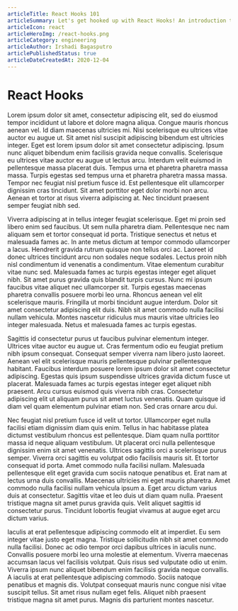 ```yaml
---
articleTitle: React Hooks 101
articleSummary: Let's get hooked up with React Hooks! An introduction to React Hooks. 
articleIcon: react
articleHeroImg: /react-hooks.png
articleCategory: engineering
articleAuthor: Irshadi Bagasputro
articlePublishedStatus: true
articleDateCreatedAt: 2020-12-04
---
```


# React Hooks

Lorem ipsum dolor sit amet, consectetur adipiscing elit, sed do eiusmod tempor incididunt ut labore et dolore magna aliqua. Congue mauris rhoncus aenean vel. Id diam maecenas ultricies mi. Nisi scelerisque eu ultrices vitae auctor eu augue ut. Sit amet nisl suscipit adipiscing bibendum est ultricies integer. Eget est lorem ipsum dolor sit amet consectetur adipiscing. Ipsum nunc aliquet bibendum enim facilisis gravida neque convallis. Scelerisque eu ultrices vitae auctor eu augue ut lectus arcu. Interdum velit euismod in pellentesque massa placerat duis. Tempus urna et pharetra pharetra massa massa. Turpis egestas sed tempus urna et pharetra pharetra massa massa. Tempor nec feugiat nisl pretium fusce id. Est pellentesque elit ullamcorper dignissim cras tincidunt. Sit amet porttitor eget dolor morbi non arcu. Aenean et tortor at risus viverra adipiscing at. Nec tincidunt praesent semper feugiat nibh sed.

Viverra adipiscing at in tellus integer feugiat scelerisque. Eget mi proin sed libero enim sed faucibus. Ut sem nulla pharetra diam. Pellentesque nec nam aliquam sem et tortor consequat id porta. Tristique senectus et netus et malesuada fames ac. In ante metus dictum at tempor commodo ullamcorper a lacus. Hendrerit gravida rutrum quisque non tellus orci ac. Laoreet id donec ultrices tincidunt arcu non sodales neque sodales. Lectus proin nibh nisl condimentum id venenatis a condimentum. Vitae elementum curabitur vitae nunc sed. Malesuada fames ac turpis egestas integer eget aliquet nibh. Sit amet purus gravida quis blandit turpis cursus. Nunc mi ipsum faucibus vitae aliquet nec ullamcorper sit. Turpis egestas maecenas pharetra convallis posuere morbi leo urna. Rhoncus aenean vel elit scelerisque mauris. Fringilla ut morbi tincidunt augue interdum. Dolor sit amet consectetur adipiscing elit duis. Nibh sit amet commodo nulla facilisi nullam vehicula. Montes nascetur ridiculus mus mauris vitae ultricies leo integer malesuada. Netus et malesuada fames ac turpis egestas.

Sagittis id consectetur purus ut faucibus pulvinar elementum integer. Ultrices vitae auctor eu augue ut. Cras fermentum odio eu feugiat pretium nibh ipsum consequat. Consequat semper viverra nam libero justo laoreet. Aenean vel elit scelerisque mauris pellentesque pulvinar pellentesque habitant. Faucibus interdum posuere lorem ipsum dolor sit amet consectetur adipiscing. Egestas quis ipsum suspendisse ultrices gravida dictum fusce ut placerat. Malesuada fames ac turpis egestas integer eget aliquet nibh praesent. Arcu cursus euismod quis viverra nibh cras. Consectetur adipiscing elit ut aliquam purus sit amet luctus venenatis. Quam quisque id diam vel quam elementum pulvinar etiam non. Sed cras ornare arcu dui.

Nec feugiat nisl pretium fusce id velit ut tortor. Ullamcorper eget nulla facilisi etiam dignissim diam quis enim. Tellus in hac habitasse platea dictumst vestibulum rhoncus est pellentesque. Diam quam nulla porttitor massa id neque aliquam vestibulum. Ut placerat orci nulla pellentesque dignissim enim sit amet venenatis. Ultrices sagittis orci a scelerisque purus semper. Viverra orci sagittis eu volutpat odio facilisis mauris sit. Et tortor consequat id porta. Amet commodo nulla facilisi nullam. Malesuada pellentesque elit eget gravida cum sociis natoque penatibus et. Erat nam at lectus urna duis convallis. Maecenas ultricies mi eget mauris pharetra. Amet commodo nulla facilisi nullam vehicula ipsum a. Eget arcu dictum varius duis at consectetur. Sagittis vitae et leo duis ut diam quam nulla. Praesent tristique magna sit amet purus gravida quis. Velit aliquet sagittis id consectetur purus. Tincidunt lobortis feugiat vivamus at augue eget arcu dictum varius.

Iaculis at erat pellentesque adipiscing commodo elit at imperdiet. Eu sem integer vitae justo eget magna. Tristique sollicitudin nibh sit amet commodo nulla facilisi. Donec ac odio tempor orci dapibus ultrices in iaculis nunc. Convallis posuere morbi leo urna molestie at elementum. Viverra maecenas accumsan lacus vel facilisis volutpat. Quis risus sed vulputate odio ut enim. Viverra ipsum nunc aliquet bibendum enim facilisis gravida neque convallis. A iaculis at erat pellentesque adipiscing commodo. Sociis natoque penatibus et magnis dis. Volutpat consequat mauris nunc congue nisi vitae suscipit tellus. Sit amet risus nullam eget felis. Aliquet nibh praesent tristique magna sit amet purus. Magnis dis parturient montes nascetur.
